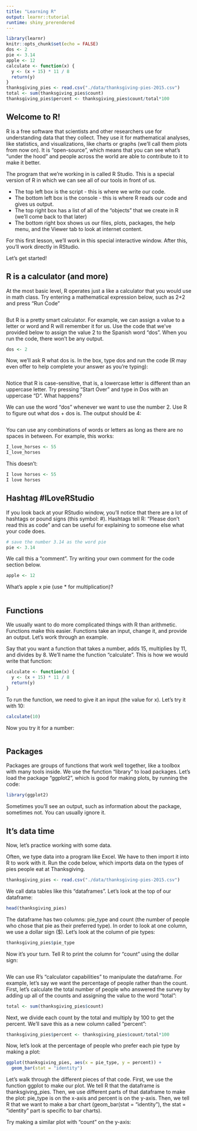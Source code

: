 ```yaml
---
title: "Learning R"
output: learnr::tutorial
runtime: shiny_prerendered
---
```


```r
library(learnr)
knitr::opts_chunk$set(echo = FALSE)
dos <- 2
pie <- 3.14
apple <- 12
calculate <- function(x) {
  y <- (x + 15) * 11 / 8
  return(y)
}
thanksgiving_pies <- read.csv("./data/thanksgiving-pies-2015.csv")
total <- sum(thanksgiving_pies$count)
thanksgiving_pies$percent <- thanksgiving_pies$count/total*100
```

## Welcome to R!
R is a free software that scientists and other researchers use for understanding data that they collect. They use it for mathematical analyses, like statistics, and visualizations, like charts or graphs (we'll call them plots from now on). It is "open-source", which means that you can see what's "under the hood" and people across the world are able to contribute to it to make it better. 

The program that we're working in is called R Studio. This is a special version of R in which we can see all of our tools in front of us. 

* The top left box is the script - this is where we write our code. 
* The bottom left box is the console - this is where R reads our code and gives us output. 
* The top right box has a list of all of the "objects" that we create in R (we'll come back to that later)
* The bottom right box shows us our files, plots, packages, the help menu, and the Viewer tab to look at internet content.

For this first lesson, we'll work in this special interactive window. After this, you'll work directly in RStudio.

Let's get started!


## R is a calculator (and more)
At the most basic level, R operates just a like a calculator that you would use in math class. Try entering a mathematical expression below, such as 2+2 and press "Run Code"

```r

```

But R is a pretty smart calculator. For example, we can assign a value to a letter or word and R will remember it for us. Use the code that we've provided below to assign the value 2 to the Spanish word "dos". When you run the code, there won't be any output.

```r
dos <- 2
```

Now, we'll ask R what dos is. In the box, type dos and run the code (R may even offer to help complete your answer as you're typing):

```r

```

Notice that R is case-sensitive, that is, a lowercase letter is different than an uppercase letter. Try pressing "Start Over" and type in Dos with an uppercase "D". What happens?

We can use the word "dos" whenever we want to use the number 2. Use R to figure out what dos + dos is. The output should be 4:

```r

```

You can use any combinations of words or letters as long as there are no spaces in between. For example, this works:

```r
I_love_horses <- 55
I_love_horses
```

This doesn't:

```r
I love horses <- 55
I love horses
```

## Hashtag #ILoveRStudio
If you look back at your RStudio window, you'll notice that there are a lot of hashtags or pound signs (this symbol: #). Hashtags tell R: "Please don't read this as code" and can be useful for explaining to someone else what your code does. 

```r
# save the number 3.14 as the word pie
pie <- 3.14
```

We call this a "comment".
Try writing your own comment for the code section below.

```r

apple <- 12
```

What's apple x pie (use * for multiplication)?

```r

```

## Functions
We usually want to do more complicated things with R than arithmetic. Functions make this easier. Functions take an input, change it, and provide an output. Let's work through an example.

Say that you want a function that takes a number, adds 15, multiplies by 11, and divides by 8. We'll name the function "calculate". This is how we would write that function:

```r
calculate <- function(x) {
  y <- (x + 15) * 11 / 8
  return(y)
}
```

To run the function, we need to give it an input (the value for x). Let's try it with 10:

```r
calculate(10)
```

Now you try it for a number:

```r

```

## Packages 
Packages are groups of functions that work well together, like a toolbox with many tools inside. We use the function "library" to load packages. Let's load the package "ggplot2", which is good for making plots, by running the code:

```r
library(ggplot2)
```

Sometimes you'll see an output, such as information about the package, sometimes not. You can usually ignore it.

## It's data time
Now, let's practice working with some data. 

Often, we type data into a program like Excel. We have to then import it into R to work with it. Run the code below, which imports data on the types of pies people eat at Thanksgiving.

```r
thanksgiving_pies <- read.csv("./data/thanksgiving-pies-2015.csv")
```

We call data tables like this "dataframes". Let's look at the top of our dataframe:

```r
head(thanksgiving_pies)
```

The dataframe has two columns: pie_type and count (the number of people who chose that pie as their preferred type). In order to look at one column, we use a dollar sign ($). Let's look at the column of pie types:

```r
thanksgiving_pies$pie_type
```

Now it's your turn. Tell R to print the column for "count" using the dollar sign:

```r

```

We can use R's "calculator capabilities" to manipulate the dataframe. For example, let's say we want the percentage of people rather than the count. First, let's calculate the total number of people who answered the survey by adding up all of the counts and assigning the value to the word "total":

```r
total <- sum(thanksgiving_pies$count)
```

Next, we divide each count by the total and multiply by 100 to get the percent. We'll save this as a new column called "percent":

```r
thanksgiving_pies$percent <- thanksgiving_pies$count/total*100
```

Now, let's look at the percentage of people who prefer each pie type by making a plot:

```r
ggplot(thanksgiving_pies, aes(x = pie_type, y = percent)) +
  geom_bar(stat = "identity") 
```

Let's walk through the different pieces of that code. First, we use the function ggplot to make our plot. We tell R that the dataframe is thanksgiving_pies. Then, we use different parts of that dataframe to make the plot: pie_type is on the x-axis and percent is on the y-axis. Then, we tell R that we want to make a bar chart (geom_bar(stat = "identity"), the stat = "identity" part is specific to bar charts).

Try making a similar plot with "count" on the y-axis:

```r

```